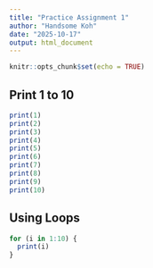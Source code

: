 ```yaml
---
title: "Practice Assignment 1"
author: "Handsome Koh"
date: "2025-10-17"
output: html_document
---
```


```r
knitr::opts_chunk$set(echo = TRUE)
```

## Print 1 to 10

```r
print(1)
print(2)
print(3)
print(4)
print(5)
print(6)
print(7)
print(8)
print(9)
print(10)
```

## Using Loops

```r
for (i in 1:10) {
  print(i)
}
```
